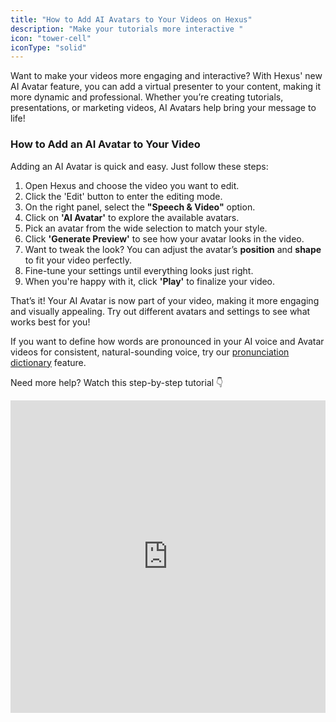 ```yaml
---
title: "How to Add AI Avatars to Your Videos on Hexus"
description: "Make your tutorials more interactive "
icon: "tower-cell"
iconType: "solid"
---
```


Want to make your videos more engaging and interactive? With Hexus' new AI Avatar feature, you can add a virtual presenter to your content, making it more dynamic and professional. Whether you’re creating tutorials, presentations, or marketing videos, AI Avatars help bring your message to life\!

### **How to Add an AI Avatar to Your Video**

Adding an AI Avatar is quick and easy. Just follow these steps:

1. Open Hexus and choose the video you want to edit.
2. Click the 'Edit' button to enter the editing mode.
3. On the right panel, select the **"Speech & Video"** option.
4. Click on **'AI Avatar'** to explore the available avatars.
5. Pick an avatar from the wide selection to match your style.
6. Click **'Generate Preview'** to see how your avatar looks in the video.
7. Want to tweak the look? You can adjust the avatar’s **position** and **shape** to fit your video perfectly.
8. Fine-tune your settings until everything looks just right.
9. When you're happy with it, click **'Play'** to finalize your video.

That’s it\! Your AI Avatar is now part of your video, making it more engaging and visually appealing. Try out different avatars and settings to see what works best for you\!

If you want to define how words are pronounced in your AI voice and Avatar videos for consistent, natural-sounding voice, try our [pronunciation dictionary](https://support.hexus.ai/advanced-editing/pronunciation-dictionary) feature.

Need more help? Watch this step-by-step tutorial 👇

<iframe src="https://app.usehexus.com/embed/d7d89f60-70a0-47da-bce3-3a778aea99ce" title="Hexus Demo Center" width="100%" height="500px" frameborder="0" allow="accelerometer; autoplay; clipboard-write; encrypted-media; gyroscope; picture-in-picture" allowfullscreen />

**FAQs**

<AccordionGroup>
  <Accordion title="I generated AI avatar previews, why do I see only an image and not a video ?">
    You may generate AI avatar previews as many times as possible to see how an avatar may appear and sound. The final avatar animations are rendered after you **publish** the flow. We’ll notify you in app and on email as soon as your Hexus flow is ready with final renderings of animated AI avatars.
  </Accordion>
  <Accordion title="How do I change the AI avatars on my flows?">
    This is a simple 3 step process:

    1. Select the step you want to change the AI avatar on and click on **Remove media** to remove the existing avatar on your final video.
    2. Make any edits, changes you want to make to the speech, select your new avatar and **Generate Preview**.
    3. Once you’re satisfied with the new Avatar preview, simply publish the flow again.
  </Accordion>
  <Accordion title="How do AI credits work for AI avatars ?">
    We provide generous AI credits on all our paid plans. On publishing a flow with AI avatar videos, we’ll show you a confirmation dialogue describing how many AI credits it will consume to render the final AI avatars. You can always add more AI credits, based on your account balance and consumption.
  </Accordion>
  <Accordion title="Can I customize the AI avatars with Hexus ?">
    Yes you can create custom AI avatars on Hexus and use them for AI avatar videos. This feature is available on request for our customers on paid plans. Contact us at [team@hexus.ai](mailto:team@hexus.ai) to enable this on your account\!
  </Accordion>
</AccordionGroup>